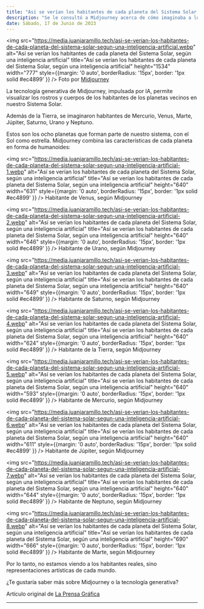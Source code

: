 ```yaml
---
title: "Así se verían los habitantes de cada planeta del Sistema Solar, según una inteligencia artificial"
description: "Se le consultó a Midjourney acerca de cómo imaginaba a los habitantes de los 8 planetas del sistema solar, y lo que hizo fue combinar las características de cada planeta en forma de humanoides."
date: Sábado, 17 de Junio de 2023
---
```


<img src="https://media.juanjaramillo.tech/asi-se-verian-los-habitantes-de-cada-planeta-del-sistema-solar-segun-una-inteligencia-artificial.webp" alt="Así se verían los habitantes de cada planeta del Sistema Solar, según una inteligencia artificial" title="Así se verían los habitantes de cada planeta del Sistema Solar, según una inteligencia artificial" height="1534" width="777" style={{margin: '0 auto', borderRadius: '15px', border: '1px solid #ec4899' }} />
Foto por [Midjourney](https://midjourney.com/)

La tecnología generativa de Midjourney, impulsada por IA, permite visualizar los rostros y cuerpos de los habitantes de los planetas vecinos en nuestro Sistema Solar.

Además de la Tierra, se imaginaron habitantes de Mercurio, Venus, Marte, Júpiter, Saturno, Urano y Neptuno.

Estos son los ocho planetas que forman parte de nuestro sistema, con el Sol como estrella. Midjourney combina las características de cada planeta en forma de humanoides:

<img src="https://media.juanjaramillo.tech/asi-se-verian-los-habitantes-de-cada-planeta-del-sistema-solar-segun-una-inteligencia-artificial-1.webp" alt="Así se verían los habitantes de cada planeta del Sistema Solar, según una inteligencia artificial" title="Así se verían los habitantes de cada planeta del Sistema Solar, según una inteligencia artificial" height="640" width="631" style={{margin: '0 auto', borderRadius: '15px', border: '1px solid #ec4899' }} />
Habitante de Venus, según Midjourney

<img src="https://media.juanjaramillo.tech/asi-se-verian-los-habitantes-de-cada-planeta-del-sistema-solar-segun-una-inteligencia-artificial-2.webp" alt="Así se verían los habitantes de cada planeta del Sistema Solar, según una inteligencia artificial" title="Así se verían los habitantes de cada planeta del Sistema Solar, según una inteligencia artificial" height="640" width="646" style={{margin: '0 auto', borderRadius: '15px', border: '1px solid #ec4899' }} />
Habitante de Urano, según Midjourney

<img src="https://media.juanjaramillo.tech/asi-se-verian-los-habitantes-de-cada-planeta-del-sistema-solar-segun-una-inteligencia-artificial-3.webp" alt="Así se verían los habitantes de cada planeta del Sistema Solar, según una inteligencia artificial" title="Así se verían los habitantes de cada planeta del Sistema Solar, según una inteligencia artificial" height="640" width="649" style={{margin: '0 auto', borderRadius: '15px', border: '1px solid #ec4899' }} />
Habitante de Saturno, según Midjourney

<img src="https://media.juanjaramillo.tech/asi-se-verian-los-habitantes-de-cada-planeta-del-sistema-solar-segun-una-inteligencia-artificial-4.webp" alt="Así se verían los habitantes de cada planeta del Sistema Solar, según una inteligencia artificial" title="Así se verían los habitantes de cada planeta del Sistema Solar, según una inteligencia artificial" height="640" width="624" style={{margin: '0 auto', borderRadius: '15px', border: '1px solid #ec4899' }} />
Habitante de la Tierra, según Midjourney

<img src="https://media.juanjaramillo.tech/asi-se-verian-los-habitantes-de-cada-planeta-del-sistema-solar-segun-una-inteligencia-artificial-5.webp" alt="Así se verían los habitantes de cada planeta del Sistema Solar, según una inteligencia artificial" title="Así se verían los habitantes de cada planeta del Sistema Solar, según una inteligencia artificial" height="640" width="593" style={{margin: '0 auto', borderRadius: '15px', border: '1px solid #ec4899' }} />
Habitante de Mercurio, según Midjourney

<img src="https://media.juanjaramillo.tech/asi-se-verian-los-habitantes-de-cada-planeta-del-sistema-solar-segun-una-inteligencia-artificial-6.webp" alt="Así se verían los habitantes de cada planeta del Sistema Solar, según una inteligencia artificial" title="Así se verían los habitantes de cada planeta del Sistema Solar, según una inteligencia artificial" height="640" width="611" style={{margin: '0 auto', borderRadius: '15px', border: '1px solid #ec4899' }} />
Habitante de Júpiter, según Midjourney

<img src="https://media.juanjaramillo.tech/asi-se-verian-los-habitantes-de-cada-planeta-del-sistema-solar-segun-una-inteligencia-artificial-7.webp" alt="Así se verían los habitantes de cada planeta del Sistema Solar, según una inteligencia artificial" title="Así se verían los habitantes de cada planeta del Sistema Solar, según una inteligencia artificial" height="640" width="644" style={{margin: '0 auto', borderRadius: '15px', border: '1px solid #ec4899' }} />
Habitante de Neptuno, según Midjourney

<img src="https://media.juanjaramillo.tech/asi-se-verian-los-habitantes-de-cada-planeta-del-sistema-solar-segun-una-inteligencia-artificial-8.webp" alt="Así se verían los habitantes de cada planeta del Sistema Solar, según una inteligencia artificial" title="Así se verían los habitantes de cada planeta del Sistema Solar, según una inteligencia artificial" height="690" width="666" style={{margin: '0 auto', borderRadius: '15px', border: '1px solid #ec4899' }} />
Habitante de Marte, según Midjourney

Por lo tanto, no estamos viendo a los habitantes reales, sino representaciones artísticas de cada mundo.

¿Te gustaría saber más sobre Midjourney o la tecnología generativa?

Artículo original de [La Prensa Gráfica](https://www.laprensagrafica.com/tendencias/Asi-se-verian-los-habitantes-de-cada-planeta-del-Sistema-Solar-segun-una-inteligencia-artificial-20230615-0063.html)

---